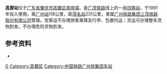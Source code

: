 {{Infobox China railway station
|车站名称=高要站
|图片=
|图片介绍=
|车站拼音={{lang|la|Gāoyāo Zhàn}}
|英文名称={{lang|en|Gaoyao Railway Station}}
|车站代码=24122<ref>{{cite book|title=中华人民共和国铁路车站代码（GB/T 10302-2010）|publisher=中国标准出版社|year=2010|isbn=155066140495|ignore-isbn-error=true|pages=12}}</ref>
|电报码 = 
|拼音码 = 
|车站类型=客运、货运
|车站位置={{CHN}}[[广东省|广东省]][[肇庆市|肇庆市]][[高要区|高要区]][[南岸镇|南岸镇]]
|坐标=
|归属=[[广州铁路集团|广州铁路集团]][[肇庆车务段|肇庆车务段]]
|使用状态=使用中
|线路=[[广茂铁路|广茂铁路]]
|车站等级=[[四等站_(中国大陆)|四等站]]
|月台数目=1
|網站=
}}

'''高要站'''位于[[广东省|广东省]][[肇庆市|肇庆市]][[高要区|高要区]][[南岸镇|南岸镇]]，是[[广茂铁路|广茂铁路]]线上的一座[[四等站|四等站]]，于1991年投入使用。离[[广州站|广州站]]118公里，距[[茂名站|茂名站]]231公里，隶属[[广州铁路集团|广州铁路集团]][[三茂铁路股份有限公司|三茂铁路股份有限公司]]管辖。现客运不办理旅客乘降及行李、包裹托运；货运可办理整车货物到发，不办理危险货物到发。

==参考资料==
{{reflist}}
*{{Citation 
|author =孙本祥
|year=2003年
|title=《中国铁路站名词典》
|publisher=中国铁道出版社
|isbn=7-113-03941-3
|page=469页
}}

{{广茂铁路}}
{{肇庆铁路}}
{{China-rail-stub}}

[[Category:肇庆市铁路车站|G]]
[[Category:高要区|Category:高要区]]
[[Category:中国铁路广州局集团车站|Category:中国铁路广州局集团车站]]